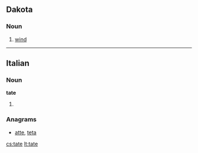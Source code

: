 {{also|täte}}
==Dakota==

===Noun===
{{infl|dak|noun}}

# [[wind]]

----

==Italian==

===Noun===
'''tate''' {{f}}

# {{plural of|[[tata]]|lang=it}}

===Anagrams===
* [[atte#Italian|atte]], [[teta#Italian|teta]]

[[cs:tate]]
[[lt:tate]]